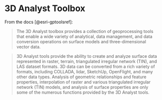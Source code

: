 # 3D Analyst Toolbox


From the docs [@esri-gptoolsref]:

> The 3D Analyst toolbox provides a collection of geoprocessing tools that enable a wide variety of analytical, data management, and data conversion operations on surface models and three-dimensional vector data.

> 3D Analyst tools provide the ability to create and analyze surface data represented in raster, terrain, triangulated irregular network (TIN), and LAS dataset formats. 3D data can be converted from a rich variety of formats, including COLLADA, lidar, SketchUp, OpenFlight, and many other data types. Analysis of geometric relationships and feature properties, interpolation of raster and various triangulated irregular network (TIN) models, and analysis of surface properties are only some of the numerous functions provided by the 3D Analyst tools.

